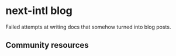 
# next-intl blog

Failed attempts at writing docs that somehow turned into blog posts.

<div className="flex flex-col gap-4 py-8">
  <CommunityLink
    href="/blog/translations-outside-of-react-components"
    title="Using translations outside of React components"
    meta="Apr 21, 2023 — by Jan Amann"
    type="article"
  />
  <CommunityLink
    href="https://www.smashingmagazine.com/2023/03/internationalization-nextjs-13-react-server-components/"
    title="Internationalization in Next.js 13 with React Server Components"
    meta="Mar 16, 2023 — by Jan Amann for Smashing Magazine"
    target="_blank"
    type="article"
  />
</div>

## Community resources

<div className="flex flex-col gap-4 py-8">
  <CommunityLink
    href="https://www.thisdot.co/blog/next-js-adding-localization-with-next-intl"
    title="Next.js: Adding Localization with next-intl"
    meta="Jul 28, 2021 — by Morgan Worrell for This Dot Labs"
    target="_blank"
    type="article"
  />
  <CommunityLink
    href="https://www.youtube.com/watch?v=uDXyk1ZgLK0"
    title="Internationalization (i18n) in NextJS apps using next-intl"
    meta="Jun 28, 2021 — by Dillion Megida"
    target="_blank"
    type="video"
  />
</div>
